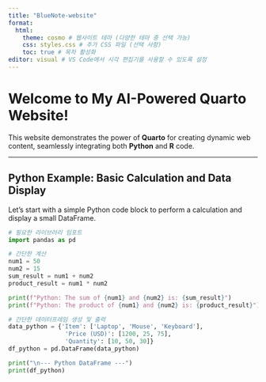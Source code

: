 ```yaml
---
title: "BlueNote-website"
format:
  html:
    theme: cosmo # 웹사이트 테마 (다양한 테마 중 선택 가능)
    css: styles.css # 추가 CSS 파일 (선택 사항)
    toc: true # 목차 활성화
editor: visual # VS Code에서 시각 편집기를 사용할 수 있도록 설정
---
```


# Welcome to My AI-Powered Quarto Website!

This website demonstrates the power of **Quarto** for creating dynamic web content, seamlessly integrating both **Python** and **R** code.

---

## Python Example: Basic Calculation and Data Display

Let's start with a simple Python code block to perform a calculation and display a small DataFrame.


```python
# 필요한 라이브러리 임포트
import pandas as pd

# 간단한 계산
num1 = 50
num2 = 15
sum_result = num1 + num2
product_result = num1 * num2

print(f"Python: The sum of {num1} and {num2} is: {sum_result}")
print(f"Python: The product of {num1} and {num2} is: {product_result}")

# 간단한 데이터프레임 생성 및 출력
data_python = {'Item': ['Laptop', 'Mouse', 'Keyboard'],
                'Price (USD)': [1200, 25, 75],
                'Quantity': [10, 50, 30]}
df_python = pd.DataFrame(data_python)

print("\n--- Python DataFrame ---")
print(df_python)
```